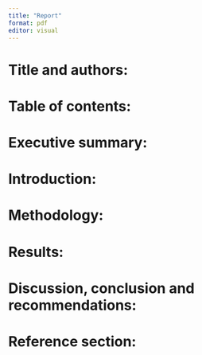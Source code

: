 ```yaml
---
title: "Report"
format: pdf
editor: visual
---
```


# Title and authors: 




# Table of contents: 




# Executive summary: 




# Introduction: 




# Methodology: 




# Results: 




# Discussion, conclusion and recommendations:




# Reference section: 




